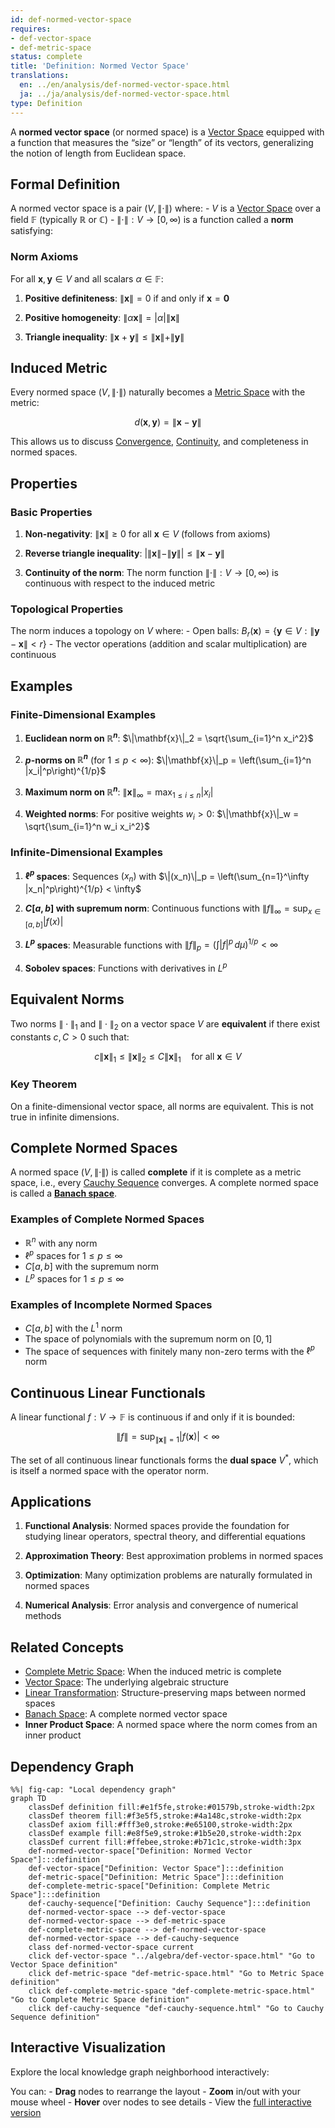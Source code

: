 ```yaml
---
id: def-normed-vector-space
requires:
- def-vector-space
- def-metric-space
status: complete
title: 'Definition: Normed Vector Space'
translations:
  en: ../en/analysis/def-normed-vector-space.html
  ja: ../ja/analysis/def-normed-vector-space.html
type: Definition
---
```


A **normed vector space** (or normed space) is a [Vector Space](../algebra/def-vector-space.qmd) equipped with a function that measures the "size" or "length" of its vectors, generalizing the notion of length from Euclidean space.

## Formal Definition

A normed vector space is a pair $(V, \|\cdot\|)$ where:
- $V$ is a [Vector Space](../algebra/def-vector-space.qmd) over a field $\mathbb{F}$ (typically $\mathbb{R}$ or $\mathbb{C}$)
- $\|\cdot\|: V \to [0, \infty)$ is a function called a **norm** satisfying:

### Norm Axioms

For all $\mathbf{x}, \mathbf{y} \in V$ and all scalars $\alpha \in \mathbb{F}$:

1. **Positive definiteness**: $\|\mathbf{x}\| = 0$ if and only if $\mathbf{x} = \mathbf{0}$

2. **Positive homogeneity**: $\|\alpha \mathbf{x}\| = |\alpha| \|\mathbf{x}\|$

3. **Triangle inequality**: $\|\mathbf{x} + \mathbf{y}\| \leq \|\mathbf{x}\| + \|\mathbf{y}\|$

## Induced Metric

Every normed space $(V, \|\cdot\|)$ naturally becomes a [Metric Space](def-metric-space.qmd) with the metric:

$$d(\mathbf{x}, \mathbf{y}) = \|\mathbf{x} - \mathbf{y}\|$$

This allows us to discuss [Convergence](def-convergence.qmd), [Continuity](def-continuity.qmd), and completeness in normed spaces.

## Properties

### Basic Properties

1. **Non-negativity**: $\|\mathbf{x}\| \geq 0$ for all $\mathbf{x} \in V$ (follows from axioms)

2. **Reverse triangle inequality**: $|\|\mathbf{x}\| - \|\mathbf{y}\|| \leq \|\mathbf{x} - \mathbf{y}\|$

3. **Continuity of the norm**: The norm function $\|\cdot\|: V \to [0, \infty)$ is continuous with respect to the induced metric

### Topological Properties

The norm induces a topology on $V$ where:
- Open balls: $B_r(\mathbf{x}) = \{\mathbf{y} \in V : \|\mathbf{y} - \mathbf{x}\| < r\}$
- The vector operations (addition and scalar multiplication) are continuous

## Examples

### Finite-Dimensional Examples

1. **Euclidean norm on $\mathbb{R}^n$**: $\|\mathbf{x}\|_2 = \sqrt{\sum_{i=1}^n x_i^2}$

2. **$p$-norms on $\mathbb{R}^n$** (for $1 \leq p < \infty$): $\|\mathbf{x}\|_p = \left(\sum_{i=1}^n |x_i|^p\right)^{1/p}$

3. **Maximum norm on $\mathbb{R}^n$**: $\|\mathbf{x}\|_\infty = \max_{1 \leq i \leq n} |x_i|$

4. **Weighted norms**: For positive weights $w_i > 0$: $\|\mathbf{x}\|_w = \sqrt{\sum_{i=1}^n w_i x_i^2}$

### Infinite-Dimensional Examples

1. **$\ell^p$ spaces**: Sequences $(x_n)$ with $\|(x_n)\|_p = \left(\sum_{n=1}^\infty |x_n|^p\right)^{1/p} < \infty$

2. **$C[a,b]$ with supremum norm**: Continuous functions with $\|f\|_\infty = \sup_{x \in [a,b]} |f(x)|$

3. **$L^p$ spaces**: Measurable functions with $\|f\|_p = \left(\int |f|^p \, d\mu\right)^{1/p} < \infty$

4. **Sobolev spaces**: Functions with derivatives in $L^p$

## Equivalent Norms

Two norms $\|\cdot\|_1$ and $\|\cdot\|_2$ on a vector space $V$ are **equivalent** if there exist constants $c, C > 0$ such that:

$$c\|\mathbf{x}\|_1 \leq \|\mathbf{x}\|_2 \leq C\|\mathbf{x}\|_1 \quad \text{for all } \mathbf{x} \in V$$

### Key Theorem
On a finite-dimensional vector space, all norms are equivalent. This is not true in infinite dimensions.

## Complete Normed Spaces

A normed space $(V, \|\cdot\|)$ is called **complete** if it is complete as a metric space, i.e., every [Cauchy Sequence](def-cauchy-sequence.qmd) converges. A complete normed space is called a **[Banach space](def-banach-space.qmd)**.

### Examples of Complete Normed Spaces
- $\mathbb{R}^n$ with any norm
- $\ell^p$ spaces for $1 \leq p \leq \infty$
- $C[a,b]$ with the supremum norm
- $L^p$ spaces for $1 \leq p \leq \infty$

### Examples of Incomplete Normed Spaces
- $C[a,b]$ with the $L^1$ norm
- The space of polynomials with the supremum norm on $[0,1]$
- The space of sequences with finitely many non-zero terms with the $\ell^p$ norm

## Continuous Linear Functionals

A linear functional $f: V \to \mathbb{F}$ is continuous if and only if it is bounded:

$$\|f\| = \sup_{\|\mathbf{x}\| = 1} |f(\mathbf{x})| < \infty$$

The set of all continuous linear functionals forms the **dual space** $V^*$, which is itself a normed space with the operator norm.

## Applications

1. **Functional Analysis**: Normed spaces provide the foundation for studying linear operators, spectral theory, and differential equations

2. **Approximation Theory**: Best approximation problems in normed spaces

3. **Optimization**: Many optimization problems are naturally formulated in normed spaces

4. **Numerical Analysis**: Error analysis and convergence of numerical methods

## Related Concepts

- [Complete Metric Space](def-complete-metric-space.qmd): When the induced metric is complete
- [Vector Space](../algebra/def-vector-space.qmd): The underlying algebraic structure
- [Linear Transformation](../algebra/def-linear-transformation.qmd): Structure-preserving maps between normed spaces
- [Banach Space](def-banach-space.qmd): A complete normed vector space
- **Inner Product Space**: A normed space where the norm comes from an inner product

## Dependency Graph

```mermaid
%%| fig-cap: "Local dependency graph"
graph TD
    classDef definition fill:#e1f5fe,stroke:#01579b,stroke-width:2px
    classDef theorem fill:#f3e5f5,stroke:#4a148c,stroke-width:2px
    classDef axiom fill:#fff3e0,stroke:#e65100,stroke-width:2px
    classDef example fill:#e8f5e9,stroke:#1b5e20,stroke-width:2px
    classDef current fill:#ffebee,stroke:#b71c1c,stroke-width:3px
    def-normed-vector-space["Definition: Normed Vector Space"]:::definition
    def-vector-space["Definition: Vector Space"]:::definition
    def-metric-space["Definition: Metric Space"]:::definition
    def-complete-metric-space["Definition: Complete Metric Space"]:::definition
    def-cauchy-sequence["Definition: Cauchy Sequence"]:::definition
    def-normed-vector-space --> def-vector-space
    def-normed-vector-space --> def-metric-space
    def-complete-metric-space --> def-normed-vector-space
    def-normed-vector-space --> def-cauchy-sequence
    class def-normed-vector-space current
    click def-vector-space "../algebra/def-vector-space.html" "Go to Vector Space definition"
    click def-metric-space "def-metric-space.html" "Go to Metric Space definition"
    click def-complete-metric-space "def-complete-metric-space.html" "Go to Complete Metric Space definition"
    click def-cauchy-sequence "def-cauchy-sequence.html" "Go to Cauchy Sequence definition"
```

## Interactive Visualization

Explore the local knowledge graph neighborhood interactively:

::: {.graph-viz data-id="def-normed-vector-space" data-width="700" data-height="500"}
:::

You can:
- **Drag** nodes to rearrange the layout
- **Zoom** in/out with your mouse wheel
- **Hover** over nodes to see details
- View the [full interactive version](../../output/interactive/def-normed-vector-space.html){target="_blank"}
